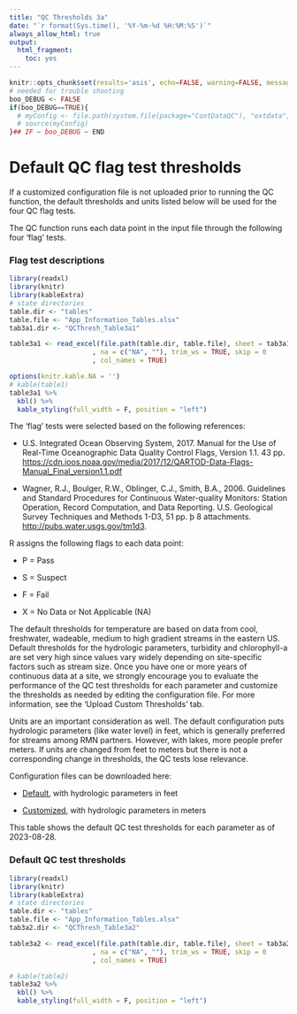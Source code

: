 ```yaml
---
title: "QC Thresholds 3a"
date: "`r format(Sys.time(), '%Y-%m-%d %H:%M:%S')`"
always_allow_html: true
output:
  html_fragment:
    toc: yes
---
```


```r
knitr::opts_chunk$set(results='asis', echo=FALSE, warning=FALSE, message = FALSE)
# needed for trouble shooting
boo_DEBUG <- FALSE
if(boo_DEBUG==TRUE){
  # myConfig <- file.path(system.file(package="ContDataQC"), "extdata", "config.ORIG.R")
  # source(myConfig)
}## IF ~ boo_DEBUG ~ END
```

# Default QC flag test thresholds

If a customized configuration file is not uploaded prior to running the QC function, the default thresholds and units listed below will be used for the four QC flag tests.

The QC function runs each data point in the input file through the following four 'flag' tests.

### Flag test descriptions

```r
library(readxl)
library(knitr)
library(kableExtra)
# state directories
table.dir <- "tables"
table.file <- "App_Information_Tables.xlsx"
tab3a1.dir <- "QCThresh_Table3a1"

table3a1 <- read_excel(file.path(table.dir, table.file), sheet = tab3a1.dir
                     , na = c("NA", ""), trim_ws = TRUE, skip = 0
                     , col_names = TRUE)  

options(knitr.kable.NA = '')
# kable(table1)
table3a1 %>% 
  kbl() %>% 
  kable_styling(full_width = F, position = "left")
```

The 'flag' tests were selected based on the following references:

-   U.S. Integrated Ocean Observing System, 2017. Manual for the Use of Real-Time Oceanographic Data Quality Control Flags, Version 1.1. 43 pp.
<a href="https://cdn.ioos.noaa.gov/media/2017/12/QARTOD-Data-Flags-Manual_Final_version1.1.pdf" target="_blank">https://cdn.ioos.noaa.gov/media/2017/12/QARTOD-Data-Flags-Manual_Final_version1.1.pdf</a>

-   Wagner, R.J., Boulger, R.W., Oblinger, C.J., Smith, B.A., 2006. Guidelines and Standard Procedures for Continuous Water-quality Monitors: Station Operation, Record Computation, and Data Reporting. U.S. Geological Survey Techniques and Methods 1-D3, 51 pp. þ 8 attachments. 
<a href="http://pubs.water.usgs.gov/tm1d3" target="_blank">http://pubs.water.usgs.gov/tm1d3</a>.

R assigns the following flags to each data point:

-   P = Pass

-   S = Suspect

-   F = Fail

-   X = No Data or Not Applicable (NA)

The default thresholds for temperature are based on data from cool, freshwater, wadeable, medium to high gradient streams in the eastern US. Default thresholds for the hydrologic parameters, turbidity and chlorophyll-a are set very high since values vary widely depending on site-specific factors such as stream size. Once you have one or more years of continuous data at a site, we strongly encourage you to evaluate the performance of the QC test thresholds for each parameter and customize the thresholds as needed by editing the configuration file. For more information, see the 'Upload Custom Thresholds' tab.

Units are an important consideration as well. The default configuration puts hydrologic parameters (like water level) in feet, which is generally preferred for streams among RMN partners. However, with lakes, more people prefer meters. If units are changed from feet to meters but there is not a corresponding change in thresholds, the QC tests lose relevance.

Configuration files can be downloaded here: 

-   [Default](Config_default.zip), with hydrologic parameters in feet

-   [Customized](Config_Lakes_meters.zip), with hydrologic parameters in meters

This table shows the default QC test thresholds for each parameter as of 2023-08-28.

### Default QC test thresholds

```r
library(readxl)
library(knitr)
library(kableExtra)
# state directories
table.dir <- "tables"
table.file <- "App_Information_Tables.xlsx"
tab3a2.dir <- "QCThresh_Table3a2"

table3a2 <- read_excel(file.path(table.dir, table.file), sheet = tab3a2.dir
                     , na = c("NA", ""), trim_ws = TRUE, skip = 0
                     , col_names = TRUE)  

# kable(table2)
table3a2 %>% 
  kbl() %>% 
  kable_styling(full_width = F, position = "left")
```
